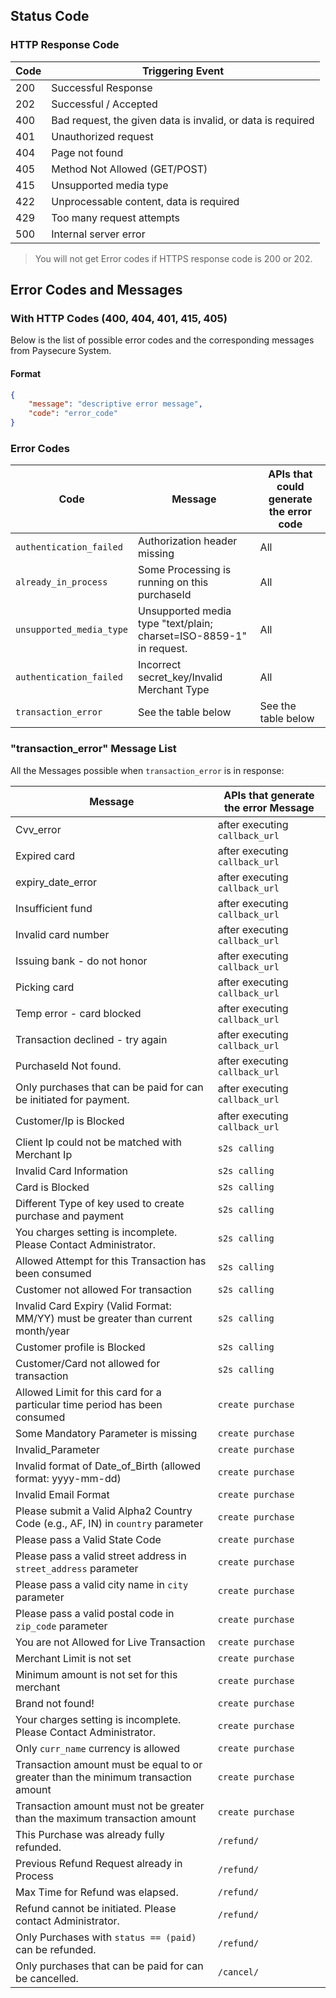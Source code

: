 ## Status Code

### HTTP Response Code

| Code | Triggering Event |
|------|----------------|
| 200  | Successful Response |
| 202  | Successful / Accepted |
| 400  | Bad request, the given data is invalid, or data is required |
| 401  | Unauthorized request |
| 404  | Page not found |
| 405  | Method Not Allowed (GET/POST) |
| 415  | Unsupported media type |
| 422  | Unprocessable content, data is required |
| 429  | Too many request attempts |
| 500  | Internal server error |

> You will not get Error codes if HTTPS response code is 200 or 202.

## Error Codes and Messages

### With HTTP Codes (400, 404, 401, 415, 405)

Below is the list of possible error codes and the corresponding messages from Paysecure System.

#### Format
```json
{
    "message": "descriptive error message",
    "code": "error_code"
}
```

### Error Codes

| Code | Message | APIs that could generate the error code |
|------|---------|--------------------------------------|
| `authentication_failed` | Authorization header missing | All |
| `already_in_process` | Some Processing is running on this purchaseId | All |
| `unsupported_media_type` | Unsupported media type "text/plain; charset=ISO-8859-1" in request. | All |
| `authentication_failed` | Incorrect secret_key/Invalid Merchant Type | All |
| `transaction_error` | See the table below | See the table below |

### "transaction_error" Message List

All the Messages possible when `transaction_error` is in response:

| Message | APIs that generate the error Message |
|---------|-----------------------------------|
| Cvv_error | after executing `callback_url` |
| Expired card | after executing `callback_url` |
| expiry_date_error | after executing `callback_url` |
| Insufficient fund | after executing `callback_url` |
| Invalid card number | after executing `callback_url` |
| Issuing bank - do not honor | after executing `callback_url` |
| Picking card | after executing `callback_url` |
| Temp error - card blocked | after executing `callback_url` |
| Transaction declined - try again | after executing `callback_url` |
| PurchaseId Not found. | after executing `callback_url` |
| Only purchases that can be paid for can be initiated for payment. | after executing `callback_url` |
| Customer/Ip is Blocked | after executing `callback_url` |
| Client Ip could not be matched with Merchant Ip | `s2s calling` |
| Invalid Card Information | `s2s calling` |
| Card is Blocked | `s2s calling` |
| Different Type of key used to create purchase and payment | `s2s calling` |
| You charges setting is incomplete. Please Contact Administrator. | `s2s calling` |
| Allowed Attempt for this Transaction has been consumed | `s2s calling` |
| Customer not allowed For transaction | `s2s calling` |
| Invalid Card Expiry (Valid Format: MM/YY) must be greater than current month/year | `s2s calling` |
| Customer profile is Blocked | `s2s calling` |
| Customer/Card not allowed for transaction | `s2s calling` |
| Allowed Limit for this card for a particular time period has been consumed | `create purchase` |
| Some Mandatory Parameter is missing | `create purchase` |
| Invalid_Parameter | `create purchase` |
| Invalid format of Date_of_Birth (allowed format: yyyy-mm-dd) | `create purchase` |
| Invalid Email Format | `create purchase` |
| Please submit a Valid Alpha2 Country Code (e.g., AF, IN) in `country` parameter | `create purchase` |
| Please pass a Valid State Code | `create purchase` |
| Please pass a valid street address in `street_address` parameter | `create purchase` |
| Please pass a valid city name in `city` parameter | `create purchase` |
| Please pass a valid postal code in `zip_code` parameter | `create purchase` |
| You are not Allowed for Live Transaction | `create purchase` |
| Merchant Limit is not set | `create purchase` |
| Minimum amount is not set for this merchant | `create purchase` |
| Brand not found! | `create purchase` |
| Your charges setting is incomplete. Please Contact Administrator. | `create purchase` |
| Only `curr_name` currency is allowed | `create purchase` |
| Transaction amount must be equal to or greater than the minimum transaction amount | `create purchase` |
| Transaction amount must not be greater than the maximum transaction amount | `create purchase` |
| This Purchase was already fully refunded. | `/refund/` |
| Previous Refund Request already in Process | `/refund/` |
| Max Time for Refund was elapsed. | `/refund/` |
| Refund cannot be initiated. Please contact Administrator. | `/refund/` |
| Only Purchases with `status == (paid)` can be refunded. | `/refund/` |
| Only purchases that can be paid for can be cancelled. | `/cancel/` |
